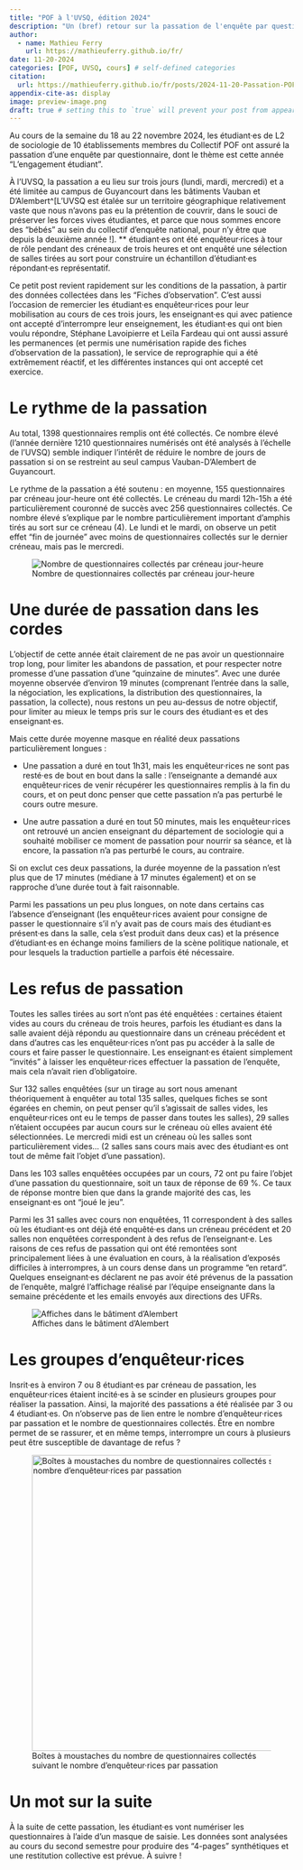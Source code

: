 ```yaml
---
title: "POF à l'UVSQ, édition 2024"
description: "Un (bref) retour sur la passation de l'enquête par questionnaire POF à l'UVSQ"
author:
  - name: Mathieu Ferry
    url: https://mathieuferry.github.io/fr/
date: 11-20-2024
categories: [POF, UVSQ, cours] # self-defined categories
citation: 
  url: https://mathieuferry.github.io/fr/posts/2024-11-20-Passation-POF-UVSQ/ 
appendix-cite-as: display
image: preview-image.png
draft: true # setting this to `true` will prevent your post from appearing on your listing page until you're ready!
---
```


Au cours de la semaine du 18 au 22 novembre 2024, les étudiant·es de L2 de sociologie de 10 établissements membres du Collectif POF ont assuré la passation d'une enquête par questionnaire, dont le thème est cette année "L'engagement étudiant".

À l'UVSQ, la passation a eu lieu sur trois jours (lundi, mardi, mercredi) et a été limitée au campus de Guyancourt dans les bâtiments Vauban et D'Alembert\^\[L'UVSQ est étalée sur un territoire géographique relativement vaste que nous n'avons pas eu la prétention de couvrir, dans le souci de préserver les forces vives étudiantes, et parce que nous sommes encore des "bébés" au sein du collectif d'enquête national, pour n'y être que depuis la deuxième année !\]. \*\* étudiant·es ont été enquêteur·rices à tour de rôle pendant des créneaux de trois heures et ont enquêté une sélection de salles tirées au sort pour construire un échantillon d'étudiant·es répondant·es représentatif.

Ce petit post revient rapidement sur les conditions de la passation, à partir des données collectées dans les "Fiches d'observation". C'est aussi l'occasion de remercier les étudiant·es enquêteur·rices pour leur mobilisation au cours de ces trois jours, les enseignant·es qui avec patience ont accepté d'interrompre leur enseignement, les étudiant·es qui ont bien voulu répondre, Stéphane Lavoipierre et Leïla Fardeau qui ont aussi assuré les permanences (et permis une numérisation rapide des fiches d'observation de la passation), le service de reprographie qui a été extrêmement réactif, et les différentes instances qui ont accepté cet exercice.

# Le rythme de la passation

Au total, 1398 questionnaires remplis ont été collectés. Ce nombre élevé (l'année dernière 1210 questionnaires numérisés ont été analysés à l'échelle de l'UVSQ) semble indiquer l'intérêt de réduire le nombre de jours de passation si on se restreint au seul campus Vauban-D'Alembert de Guyancourt.

Le rythme de la passation a été soutenu : en moyenne, 155 questionnaires par créneau jour-heure ont été collectés. Le créneau du mardi 12h-15h a été particulièrement couronné de succès avec 256 questionnaires collectés. Ce nombre élevé s'explique par le nombre particulièrement important d'amphis tirés au sort sur ce créneau (4). Le lundi et le mardi, on observe un petit effet "fin de journée" avec moins de questionnaires collectés sur le dernier créneau, mais pas le mercredi.

![Nombre de questionnaires collectés par créneau jour-heure](Fig_NbQuest.tiff.png){fig-alt="Un pic ressort sur le créneau mardi 12h-12h et un creux le même jour entre 15h et 18h." fig-align="center"}

# Une durée de passation dans les cordes

L'objectif de cette année était clairement de ne pas avoir un questionnaire trop long, pour limiter les abandons de passation, et pour respecter notre promesse d'une passation d'une "quinzaine de minutes". Avec une durée moyenne observée d'environ 19 minutes (comprenant l'entrée dans la salle, la négociation, les explications, la distribution des questionnaires, la passation, la collecte), nous restons un peu au-dessus de notre objectif, pour limiter au mieux le temps pris sur le cours des étudiant·es et des enseignant·es.

Mais cette durée moyenne masque en réalité deux passations particulièrement longues :

-   Une passation a duré en tout 1h31, mais les enquêteur·rices ne sont pas resté·es de bout en bout dans la salle : l'enseignante a demandé aux enquêteur·rices de venir récupérer les questionnaires remplis à la fin du cours, et on peut donc penser que cette passation n'a pas perturbé le cours outre mesure.

-   Une autre passation a duré en tout 50 minutes, mais les enquêteur·rices ont retrouvé un ancien enseignant du département de sociologie qui a souhaité mobiliser ce moment de passation pour nourrir sa séance, et là encore, la passation n'a pas perturbé le cours, au contraire.

Si on exclut ces deux passations, la durée moyenne de la passation n'est plus que de 17 minutes (médiane à 17 minutes également) et on se rapproche d'une durée tout à fait raisonnable.

Parmi les passations un peu plus longues, on note dans certains cas l'absence d'enseignant (les enquêteur·rices avaient pour consigne de passer le questionnaire s'il n'y avait pas de cours mais des étudiant·es présent·es dans la salle, cela s'est produit dans deux cas) et la présence d'étudiant·es en échange moins familiers de la scène politique nationale, et pour lesquels la traduction partielle a parfois été nécessaire.

# Les refus de passation

Toutes les salles tirées au sort n'ont pas été enquêtées : certaines étaient vides au cours du créneau de trois heures, parfois les étudiant·es dans la salle avaient déjà répondu au questionnaire dans un créneau précédent et dans d'autres cas les enquêteur·rices n'ont pas pu accéder à la salle de cours et faire passer le questionnaire. Les enseignant·es étaient simplement "invités" à laisser les enquêteur·rices effectuer la passation de l'enquête, mais cela n'avait rien d'obligatoire.

Sur 132 salles enquêtées (sur un tirage au sort nous amenant théoriquement à enquêter au total 135 salles, quelques fiches se sont égarées en chemin, on peut penser qu'il s'agissait de salles vides, les enquêteur·rices ont eu le temps de passer dans toutes les salles), 29 salles n'étaient occupées par aucun cours sur le créneau où elles avaient été sélectionnées. Le mercredi midi est un créneau où les salles sont particulièrement vides... (2 salles sans cours mais avec des étudiant·es ont tout de même fait l'objet d'une passation).

Dans les 103 salles enquêtées occupées par un cours, 72 ont pu faire l'objet d'une passation du questionnaire, soit un taux de réponse de 69 %. Ce taux de réponse montre bien que dans la grande majorité des cas, les enseignant·es ont "joué le jeu".

Parmi les 31 salles avec cours non enquêtées, 11 correspondent à des salles où les étudiant·es ont déjà été enquêté·es dans un créneau précédent et 20 salles non enquêtées correspondent à des refus de l'enseignant·e. Les raisons de ces refus de passation qui ont été remontées sont principalement liées à une évaluation en cours, à la réalisation d'exposés difficiles à interrompres, à un cours dense dans un programme "en retard". Quelques enseignant·es déclarent ne pas avoir été prévenus de la passation de l'enquête, malgré l'affichage réalisé par l'équipe enseignante dans la semaine précédente et les emails envoyés aux directions des UFRs.

![Affiches dans le bâtiment d'Alembert](Photo1.jpg){fig-alt="Quatre affiches de l'enquête POF 2024"}

# Les groupes d'enquêteur·rices

Insrit·es à environ 7 ou 8 étudiant·es par créneau de passation, les enquêteur·rices étaient incité·es à se scinder en plusieurs groupes pour réaliser la passation. Ainsi, la majorité des passations a été réalisée par 3 ou 4 étudiant·es. On n'observe pas de lien entre le nombre d'enquêteur·rices par passation et le nombre de questionnaires collectés. Être en nombre permet de se rassurer, et en même temps, interrompre un cours à plusieurs peut être susceptible de davantage de refus ?

![Boîtes à moustaches du nombre de questionnaires collectés suivant le nombre d'enquêteur·rices par passation](Fig-NbEnqNbQuest.png){fig-alt="Les boites à moustaches sont uniformément distribuées suivant le nombre d'étudiant·es enquêteur·rices." fig-align="center" width="525"}

# Un mot sur la suite

À la suite de cette passation, les étudiant·es vont numériser les questionnaires à l'aide d'un masque de saisie. Les données sont analysées au cours du second semestre pour produire des "4-pages" synthétiques et une restitution collective est prévue. À suivre !
